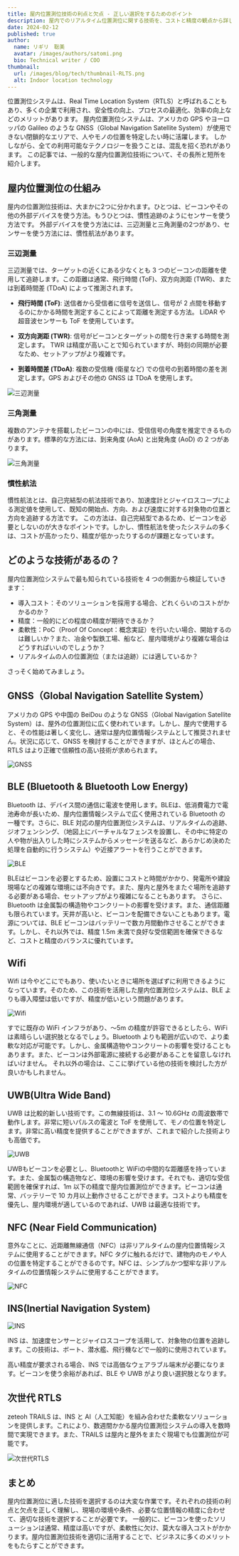 ```yaml
---
title: 屋内位置測位技術の利点と欠点 - 正しい選択をするためのポイント
description: 屋内でのリアルタイム位置測位に関する技術を、コストと精度の観点から詳しく解説します。
date: 2024-02-12
published: true
author:
  name: リギリ　聡美
  avatar: /images/authors/satomi.png
  bio: Technical writer / COO
thumbnail:
  url: /images/blog/tech/thumbnail-RLTS.png
  alt: Indoor location technology
---
```


位置測位システムは、Real Time Location System（RTLS）と呼ばれることもあり、多くの企業で利用され、安全性の向上、プロセスの最適化、効率の向上などのメリットがあります。
屋内位置測位システムは、アメリカの GPS やヨーロッパの Galileo のような GNSS（Global Navigation Satellite System）が使用できない閉鎖的なエリアで、人やモノの位置を特定したい時に活躍します。 しかしながら、全ての利用可能なテクノロジーを扱うことは、混乱を招く恐れがあります。
この記事では、一般的な屋内位置測位技術について、その長所と短所を紹介します。

## 屋内位置測位の仕組み

屋内の位置測位技術は、大まかに2つに分かれます。ひとつは、ビーコンやその他の外部デバイスを使う方法。もうひとつは、慣性追跡のようにセンサーを使う方法です。 外部デバイスを使う方法には、三辺測量と三角測量の2つがあり、センサーを使う方法には、慣性航法があります。

### 三辺測量

三辺測量では、ターゲットの近くにある少なくとも 3 つのビーコンの距離を使用して追跡します。この距離は通常、飛行時間 (ToF)、双方向測距 (TWR)、または到着時間差 (TDoA) によって推測されます。

- **飛行時間 (ToF)**: 送信者から受信者に信号を送信し、信号が 2 点間を移動するのにかかる時間を測定することによって距離を測定する方法。 LiDAR や超音波センサーも ToF を使用しています。

- **双方向測距 (TWR)**: 信号がビーコンとターゲットの間を行き来する時間を測定します。 TWR は精度が高いことで知られていますが、時刻の同期が必要なため、セットアップがより複雑です。

- **到着時間差 (TDoA)**: 複数の受信機 (衛星など) での信号の到着時間の差を測定します。GPS およびその他の GNSS は TDoA を使用します。

![三辺測量](/images/blog/tech/sanpen.png)

### 三角測量

複数のアンテナを搭載したビーコンの中には、受信信号の角度を推定できるものがあります。標準的な方法には、到来角度 (AoA) と出発角度 (AoD) の 2 つがあります。

![三角測量](/images/blog/tech/sankaku.png)

### 慣性航法

慣性航法とは、自己完結型の航法技術であり、加速度計とジャイロスコープによる測定値を使用して、既知の開始点、方向、および速度に対する対象物の位置と方向を追跡する方法です。
この方法は、自己完結型であるため、ビーコンを必要としないのが大きなポイントです。しかし、慣性航法を使ったシステムの多くは、コストが高かったり、精度が低かったりするのが課題となっています。

## どのような技術があるの？

屋内位置測位システムで最も知られている技術を 4 つの側面から検証していきます：

- 導入コスト：そのソリューションを採用する場合、どれくらいのコストがかかるのか？
- 精度：一般的にどの程度の精度が期待できるか？
- 柔軟性：PoC（Proof Of Concept：概念実証）を行いたい場合、開始するのは難しいか？また、冶金や製鉄工場、船など、屋内環境がより複雑な場合はどうすればいいのでしょうか？
- リアルタイムの人の位置測位（または追跡）には適しているか？

さっそく始めてみましょう。

## GNSS（Global Navigation Satellite System）

アメリカの GPS や中国の BeiDou のような GNSS（Global Navigation Satellite System）は、屋外の位置測位に広く使われています。しかし、屋内で使用すると、その性能は著しく変化し、通常は屋内位置情報システムとして推奨されません。状況に応じて、GNSS を検討することができますが、ほとんどの場合、RTLS はより正確で信頼性の高い技術が求められます。

![GNSS](/images/blog/tech/1.png)

## BLE (Bluetooth & Bluetooth Low Energy)

Bluetooth は、デバイス間の通信に電波を使用します。BLEは、低消費電力で電池寿命が長いため、屋内位置情報システムで広く使用されている Bluetooth の一種です。さらに、BLE 対応の屋内位置測位システムは、リアルタイムの追跡、ジオフェンシング、（地図上にバーチャルなフェンスを設置し、その中に特定の人や物が出入りした時にシステムからメッセージを送るなど、あらかじめ決めた処理を自動的に行うシステム）や近接アラートを行うことができます。

![BLE](/images/blog/tech/2.png)

BLEはビーコンを必要とするため、設置にコストと時間がかかり、発電所や建設現場などの複雑な環境には不向きです。また、屋内と屋外をまたぐ場所を追跡する必要がある場合、セットアップがより複雑になることもあります。 さらに、Bluetooth は金属製の構造物やコンクリートの影響を受けます。また、通信距離も限られています。天井が高いと、ビーコンを配備できないこともあります。電源については、BLE ビーコンはバッテリーで数カ月間動作させることができます。しかし、それ以外では、精度 1.5m 未満で良好な受信範囲を確保できるなど、コストと精度のバランスに優れています。

## Wifi

Wifi は今やどこにでもあり、使いたいときに場所を選ばずに利用できるようになっています。そのため、この技術を活用した屋内位置測位システムは、BLE よりも導入障壁は低いですが、精度が低いという問題があります。

![Wifi](/images/blog/tech/3.png)

すでに既存の WiFi インフラがあり、～5m の精度が許容できるとしたら、WiFi は素晴らしい選択肢となるでしょう。Bluetooth よりも範囲が広いので、より柔軟な対応が可能です。しかし、金属構造物やコンクリートの影響を受けることもあります。また、ビーコンは外部電源に接続する必要があることを留意しなければいけません。 それ以外の場合は、ここに挙げている他の技術を検討した方が良いかもしれません。

## UWB(Ultra Wide Band)

UWB は比較的新しい技術です。この無線技術は、3.1 ～ 10.6GHz の周波数帯で動作します。非常に短いパルスの電波と ToF を使用して、モノの位置を特定します。非常に高い精度を提供することができますが、これまで紹介した技術よりも高価です。

![UWB](/images/blog/tech/4.png)

UWBもビーコンを必要とし、Bluetoothと WiFiの中間的な距離感を持っています。また、金属製の構造物など、環境の影響を受けます。それでも、適切な受信範囲を確保すれば、1m 以下の精度で屋内位置測位ができます。ビーコンは通常、バッテリーで 10 カ月以上動作させることができます。コストよりも精度を優先し、屋内環境が適しているのであれば、UWB は最適な技術です。

## NFC (Near Field Communication)

意外なことに、近距離無線通信（NFC）は非リアルタイムの屋内位置情報システムに使用することができます。NFC タグに触れるだけで、建物内のモノや人の位置を特定することができるのです。NFC は、シンプルかつ堅牢な非リアルタイムの位置情報システムに使用することができます。

![NFC](/images/blog/tech/5.png)

## INS(Inertial Navigation System)

![INS](/images/blog/tech/6.png)

INS は、加速度センサーとジャイロスコープを活用して、対象物の位置を追跡します。この技術は、ボート、潜水艦、飛行機などで一般的に使用されています。

高い精度が要求される場合、INS では高価なウェアラブル端末が必要になります。ビーコンを使う余裕があれば、BLE や UWB がより良い選択肢となります。

## 次世代 RTLS

zeteoh TRAILS は、INS と AI（人工知能）を組み合わせた柔軟なソリューションを提供します。これにより、数週間かかる屋内位置測位システムの導入を数時間で実現できます。また、TRAILS は屋内と屋外をまたぐ現場でも位置測位が可能です。

![次世代RTLS](/images/blog/tech/7.png)

## まとめ

屋内位置測位に適した技術を選択するのは大変な作業です。それぞれの技術の利点と欠点を正しく理解し、現場の環境や条件、必要な位置情報の精度に合わせて、適切な技術を選択することが必要です。
一般的に、ビーコンを使ったソリューションは通常、精度は高いですが、柔軟性に欠け、莫大な導入コストがかかります。屋内位置測位技術を適切に活用することで、ビジネスに多くのメリットをもたらすことができます。
